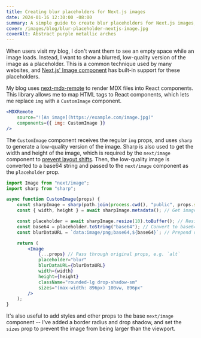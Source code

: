 ```yaml
---
title: Creating blur placeholders for Next.js images
date: 2024-01-16 12:30:00 -08:00
summary: A simple guide to create blur placeholders for Next.js images, using sharp.
cover: /images/blog/blur-placeholder-nextjs-image.jpg
coverAlt: Abstract purple metallic arches
---
```


When users visit my blog, I don't want them to see an empty space while an image loads. Instead, I want to show a blurred, low-quality version of the image as a placeholder. This is a common technique used by many websites, and [Next.js' Image component](https://nextjs.org/docs/app/api-reference/components/image) has built-in support for these placeholders.

My blog uses [next-mdx-remote](https://github.com/hashicorp/next-mdx-remote) to render MDX files into React components. This library allows me to map HTML tags to React components, which lets me replace `img` with a `CustomImage` component.

```jsx
<MDXRemote
	source="![An image](https://example.com/image.jpg)"
	components={{ img: CustomImage }}
/>
```

The `CustomImage` component receives the regular `img` props, and uses `sharp` to generate a low-quality version of the image. Sharp is also used to get the width and height of the image, which is required by the `next/image` component to [prevent layout shifts](https://nextjs.org/docs/app/building-your-application/optimizing/images#image-sizing). Then, the low-quality image is converted to a base64 string and passed to the `next/image` component as the `placeholder` prop.

```jsx
import Image from "next/image";
import sharp from "sharp";

async function CustomImage(props) {
	const sharpImage = sharp(path.join(process.cwd(), "public", props.src)); // Get image path
	const { width, height } = await sharpImage.metadata(); // Get image dimensions

	const placeholder = await sharpImage.resize(10).toBuffer(); // Resize to 10px wide
	const base64 = placeholder.toString("base64"); // Convert to base64 string
	const blurDataURL = `data:image/png;base64,${base64}`; // Prepend data URL

	return (
		<Image
			{...props} // Pass through original props, e.g. `alt`
			placeholder="blur"
			blurDataURL={blurDataURL}
			width={width}
			height={height}
			className="rounded-lg drop-shadow-sm"
			sizes="(max-width: 896px) 100vw, 896px"
		/>
	);
}
```

It's also useful to add styles and other props to the base `next/image` component -- I've added a border radius and drop shadow, and set the `sizes` prop to prevent the image from being larger than the viewport.
